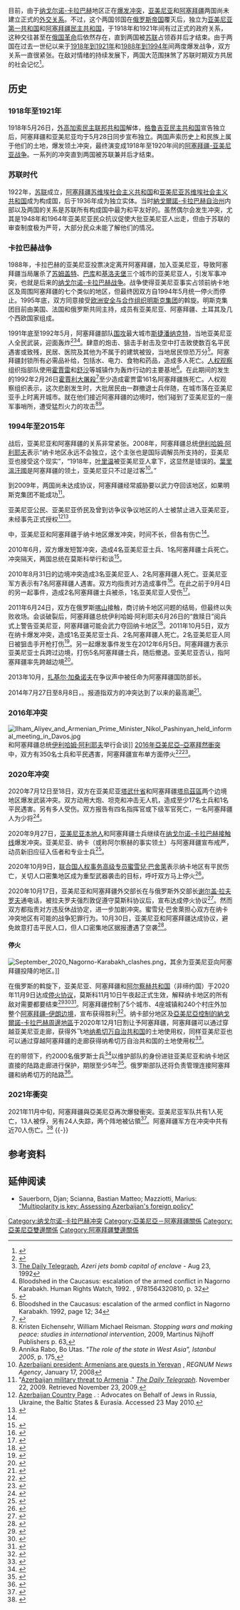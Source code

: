 {{NoteTA
|G1=国名
}}
{{Infobox bilateral relations|亚美尼亚－阿塞拜疆|Armenia|Azerbaijan|filetype=svg}}
目前，由于[[纳戈尔诺-卡拉巴赫|纳戈尔诺-卡拉巴赫]]地区正在[[纳戈尔诺-卡拉巴赫冲突|爆发冲突]]，[[亚美尼亚|亚美尼亚]]和[[阿塞拜疆|阿塞拜疆]]两国尚未建立正式的[[外交关系|外交关系]]。不过，这个两国邻国在[[俄罗斯帝国|俄罗斯帝国]]覆灭后，独立为[[亚美尼亚第一共和国|亚美尼亚第一共和国]]和[[阿塞拜疆民主共和国|阿塞拜疆民主共和国]]，于1918年和1921年间有过正式的政府关系，这种交往甚至在[[1917年俄國革命|俄国革命]]后依然存在，直到两国被[[苏联|苏联]]占领吞并后才结束。由于两国在过去一世纪以来于[[阿塞拜疆-亚美尼亚战争|1918年到1921年]]和[[纳戈尔诺-卡拉巴赫战争|1988年到1994年]]间两度爆发战争，双方关系一直很紧张。在敌对情绪的持续发展下，两国大范围抹煞了苏联时期双方共居的社会记忆<ref>{{Cite book|last=Leupold|first=David|title=Embattled Dreamlands. The Politics of Contesting Armenian, Kurdish and Turkish Memory|publisher=Routledge|year=2020|isbn=|location=New York|pages=194}}</ref>。

== 历史 ==
===1918年至1921年===
1918年5月26日，[[外高加索民主联邦共和国|外高加索民主联邦共和国]]解体，[[格鲁吉亚民主共和国|格鲁吉亚民主共和国]]宣告独立后，阿塞拜疆和亚美尼亚均于5月28日同步宣布独立。两国声索历史上和民族上属于他们的土地，爆发领土冲突，最终演变成1918年至1920年间的[[阿塞拜疆-亚美尼亚战争|阿塞拜疆-亚美尼亚战争]]。一系列的冲突直到两国被苏联兼并后才结束。

===苏联时代===
1922年，[[苏联|苏联]]成立，[[阿塞拜疆苏维埃社会主义共和国|阿塞拜疆苏维埃社会主义共和国]]和[[亚美尼亚苏维埃社会主义共和国|亚美尼亚苏维埃社会主义共和国]]成为构成国，后于1936年成为独立实体。当时[[納戈爾諾-卡拉巴赫自治州|納戈爾諾-卡拉巴赫自治州]]内部以及两国的关系是苏联所有构成国中最为和平友好的。虽然偶尔会发生冲突，尤其是1948年和1964年亚美尼亚民众抗议促使大批亚美尼亚人出走，但由于苏联的审查制度极为严苛，大部分民众未能了解他们的情况。

===卡拉巴赫战争===
{{See also|纳戈尔诺-卡拉巴赫战争}}
1988年，卡拉巴赫的亚美尼亚投票决定离开阿塞拜疆，加入亚美尼亚，导致阿塞拜疆当局屠杀了[[苏姆盖特|苏姆盖特]]、[[巴库|巴库]]和[[占贾|基洛夫堡]]三个城市的亚美尼亚人，引发军事冲突，也就是后来的[[纳戈尔诺-卡拉巴赫战争|纳戈尔诺-卡拉巴赫战争]]。战争使得亚美尼亚事实占领前纳卡地区及周围阿塞拜疆的七个类似的地区，但最终因双方自1994年5月统一停火而停止。1995年底，双方同意接受[[欧安组织明斯克小组|欧洲安全与合作组织明斯克集团]]的斡旋。明斯克集团目前由美国、法国和俄罗斯共同主持，成员有亚美尼亚、阿塞拜疆、土耳其及几个西欧国家组成。

1991年底至1992年5月，阿塞拜疆部队[[斯捷潘納克特圍城戰|围攻]]最大城市[[斯捷潘纳克特|斯捷潘纳克特]]，当地亚美尼亚人全民武装，迎面轰炸<ref>{{cite book|title=Human rights and democratization in the newly independent states of the former Soviet Union, Volume 4; Volume 85|year=1993|publisher=United States. Congress. Commission on Security and Cooperation in Europe|pages=125|url=https://books.google.com/books?id=PvhoCDGOIMQC}}</ref><ref>[[每日电讯报|The Daily Telegraph]], ''Azeri jets bomb capital of enclave'' - Aug 23, 1992</ref><ref>Bloodshed in the Caucasus: escalation of the armed conflict in Nagorno Karabakh. Human Rights Watch, 1992. {{ISBN|1-56432-081-2}}, 9781564320810, p. 32</ref>。肆意的炮击、狙击手射击及空中打击致使数百名平民遇害或致残，民居、医院及其他为不属于{{tsl|en|legitimate military target|合法军事目标}}的建筑被毁，当地居民惊恐万分<ref>{{cite web|title=Human Rights Watch World Report - The Former Soviet Union|url=https://www.hrw.org/reports/1993/WR93/Hsw-07.htm|publisher=Human Rights Watch|accessdate=2020-11-14|archive-date=2015-02-18|archive-url=https://web.archive.org/web/20150218230025/http://www.hrw.org/reports/1993/WR93/Hsw-07.htm|dead-url=no}}</ref>。阿塞拜疆封锁所有必需品补给，包括水、电力、食物和药品，造成多人死亡。[[人权观察|人权观察]]组织指部队使用[[霍賈雷|霍賈雷]]和[[舒沙|舒沙]]等城镇作为轰炸行动的主要基地<ref name="helsinki watch=">Bloodshed in the Caucasus: escalation of the armed conflict in Nagorno Karabakh. 1992, page 12; 34</ref>。在此期间的发生的1992年2月26日[[霍賈利大屠殺|霍賈利大屠殺]]<ref name="deWaal">{{cite book|title=Black garden: Armenia and Azerbaijan through peace and war|last=de Waal|first=Thomas|year=2004|publisher=ABC-CLIO|pages=172–173|url=https://books.google.com/books?id=pletup86PMQC&pg=PA172|isbn=0-8147-1945-7|deadurl=no|archiveurl=https://web.archive.org/web/20190724110705/https://books.google.com/books?id=pletup86PMQC&pg=PA172|archivedate=2019-07-24|access-date=2020-11-14}}</ref>至少造成霍贾雷161名阿塞拜疆族死亡。人权观察组织表示，这次悲剧发生时，大批居民由一群撤退士兵伴随，在城市落在亚美尼亚手上时离开城市。就在他们接近阿塞拜疆的边境时，他们碰到了亚美尼亚的一座军事哨所，遭受猛烈火力的攻击<ref>Kristen Eichensehr, William Michael Reisman. ''Stopping wars and making peace: studies in international intervention'', 2009, Martinus Nijhoff Publishers p. 63,</ref><ref>Annika Rabo, Bo Utas. ''"The role of the state in West Asia", Istanbul 2005'', p. 175,</ref>。

===1994年至2015年===
战后，亚美尼亚和阿塞拜疆的关系非常紧张。2008年，阿塞拜疆总统[[伊利哈姆·阿利耶夫|伊利哈姆·阿利耶夫]]表示“纳卡地区永远不会独立，这个主张也是国际调解员所支持的，亚美尼亚也接受这个现实”，“1918年，[[叶里温|叶里温]]被亚美尼亚人拿下，这显然是错误的。[[葉里溫汗國|葉里溫汗國]]是阿塞拜疆的领土，亚美尼亚只不过是过客<ref name="regnum.ru">[http://www.regnum.ru/english/943595.html Azerbaijani president: Armenians are guests in Yerevan] {{Wayback|url=http://www.regnum.ru/english/943595.html |date=20090612043901 }}, ''REGNUM News Agency'', January 17, 2008</ref>。”

到2009年，两国尚未达成协议，阿塞拜疆经常威胁要以武力夺回该地区，如果明斯克集团不能成功<ref>"[https://www.telegraph.co.uk/news/worldnews/middleeast/azerbaijan/6631572/Azerbaijan-military-threat-to-Armenia.html Azerbaijan military threat to Armenia] {{Wayback|url=https://www.telegraph.co.uk/news/worldnews/middleeast/azerbaijan/6631572/Azerbaijan-military-threat-to-Armenia.html |date=20180625062958 }}." ''[[每日电讯报|The Daily Telegraph]]''. November 22, 2009. Retrieved November 23, 2009.</ref>。

亚美尼亚公民、亚美尼亚侨民及曾到访争议争议地区的人士被禁止进入亚美尼亚，未经事先正式授权<ref>[http://www.ncsj.org/Azerbaijan.shtml Azerbaijan Country Page] {{Wayback|url=http://www.ncsj.org/Azerbaijan.shtml |date=20090308021931 }}. {{tsl|en|NCSJ||NCSJ}}: Advocates on Behalf of Jews in Russia, Ukraine, the Baltic States & Eurasia. Accessed 23 May 2010.</ref><ref>{{Cite web|url=http://www.panarmenian.net/eng/world/news/25889/|title=Azerbaijan doesn't allow Armenians in the country - Panarmenian.net|access-date=2013-03-09|archive-url=https://web.archive.org/web/20150713183519/http://www.panarmenian.net/eng/world/news/25889/|archive-date=2015-07-13|dead-url=no}}</ref>。

{{tsl|en|2008 Mardakert Skirmishes|2008年玛达克冲突}}中，亚美尼亚和阿塞拜疆于纳卡地区爆发冲突，时间不长，但各有伤亡<ref name="regnum.ru"/>。

2010年6月，双方爆发短暂冲突，造成4名亚美尼亚士兵、1名阿塞拜疆士兵死亡。冲突隔天，两国总统在莫斯科举行和谈<ref>{{cite web|url=https://www.reuters.com/article/idUSTRE65I1VC20100619|title=Four Armenians and one Azeri killed in Karabakh clash|work=Reuters|date=2010-06-19|accessdate=2012-09-03|archive-url=https://web.archive.org/web/20100623012926/http://www.reuters.com/article/idUSTRE65I1VC20100619|archive-date=2010-06-23|dead-url=no}}</ref>。

2010年8月31日的边境冲突造成3名亚美尼亚人、2名阿塞拜疆人死亡。亚美尼亚军方表示有7名阿塞拜疆人遇害。双方均指责对方造成事件<ref>{{cite web|url=https://www.bbc.co.uk/news/world-europe-11150688|title=BBC News - Several killed in Nagorno-Karabakh clash|publisher=Bbc.co.uk|date=2010-09-01|accessdate=2012-09-03|archive-url=https://web.archive.org/web/20100903211128/http://www.bbc.co.uk/news/world-europe-11150688|archive-date=2010-09-03|dead-url=no}}</ref>。在此之前于9月4日的另一起事件，造成2名阿塞拜疆士兵被杀，1名亚美尼亚人受伤<ref>{{cite web|url=http://www.presstv.ir/detail/141325.html|title=PressTV - Karabakh clashes leave 2 soldiers killed|publisher=Presstv.ir|date=2010-09-05|accessdate=2012-09-03|archive-url=https://web.archive.org/web/20121004170931/http://www.presstv.ir/detail/141325.html|archive-date=2012-10-04|dead-url=no}}</ref>。

2011年6月24日，双方在俄罗斯[[喀山|喀山]]接触，商讨纳卡地区问题的结局，但最终以失败收场。会谈破裂后，阿塞拜疆总统伊利哈姆·阿利耶夫6月26日的“救赎日”阅兵式上警告亚美尼亚，阿塞拜疆可能会武力夺回纳卡地区<ref>{{cite web|url=http://en.rian.ru/world/20110624/164831341.html|title=Armenia, Azerbaijan fail to reach agreement on Nagorny Karabakh | World | RIA Novosti|publisher=En.rian.ru|date=2012-04-09|accessdate=2012-09-03|archive-url=https://web.archive.org/web/20130420195023/http://en.rian.ru/world/20110624/164831341.html|archive-date=2013-04-20|dead-url=no}}</ref>。2011年10月5日，双方在纳卡爆发冲突，造成1名亚美尼亚士兵、2名阿塞拜疆人死亡。2名亚美尼亚人同日被狙击手开枪打伤<ref>{{cite web|url=http://www.armeniadiaspora.com/news/5775-armenia-azerbaijan-report-more-deadly-skirmishes.html|title=News from Armenia, Events in Armenia, Travel and Entertainment | Armenia, Azerbaijan Report More Deadly Skirmishes|publisher=ArmeniaDiaspora.com|date=2011-10-06|accessdate=2012-09-03|archive-url=https://web.archive.org/web/20120414235932/http://www.armeniadiaspora.com/news/5775-armenia-azerbaijan-report-more-deadly-skirmishes.html|archive-date=2012-04-14|dead-url=no}}</ref>。另一起爆发事件发生在2012年6月5日。阿塞拜疆方表示亚美尼亚士兵跨过边境，打伤5名阿塞拜疆士兵，随后撤退。亚美尼亚否认，指阿塞拜疆率先跨越边境<ref>{{cite web|url=https://www.bbc.co.uk/news/world-europe-18328690|title=BBC News - Armenian forces kill five Azerbaijani troops on border|publisher=Bbc.co.uk|date=2012-06-05|accessdate=2012-09-03|archive-url=https://web.archive.org/web/20120815092659/http://www.bbc.co.uk/news/world-europe-18328690|archive-date=2012-08-15|dead-url=no}}</ref>。

2013年10月，[[扎基尔·加桑诺夫|扎基尔·加桑诺夫]]在争议声中被任命为阿塞拜疆国防部长。

2014年7月27日至8月8日，{{tsl|en|2014 Armenian–Azerbaijani clashes|2014年亚美尼亚–阿塞拜疆冲突|双方军队爆发冲突}}。报道指双方的冲突达到了{{tsl|en|Bishkek Protocol|比什凯克协议|1994年停火协议}}以来的最高潮<ref>{{cite news|last1=Khojoyan|first1=Sara|last2=Agayev|first2=Zulfugar|title=Azerbaijan-Armenia Border Skirmishes Turn Deadliest in 20 Years|url=https://www.bloomberg.com/news/2014-08-01/azerbaijan-armenia-border-skirmishes-turn-deadliest-in-20-years.html|accessdate=2014-08-29|agency=[[彭博新聞社|Bloomberg News]]|date=2014-08-01|archive-date=2016-03-07|archive-url=https://web.archive.org/web/20160307172315/https://www.bloomberg.com/news/articles/2014-08-01/azerbaijan-armenia-border-skirmishes-turn-deadliest-in-20-years|dead-url=no}}</ref>。

===2016年冲突===
[[File:Ilham_Aliyev_and_Armenian_Prime_Minister_Nikol_Pashinyan_held_informal_meeting_in_Davos.jpg|thumb]]和阿塞拜疆总统[[伊利哈姆·阿利耶夫|伊利哈姆·阿利耶夫]]举行会谈]]
[[2016年亞美尼亞–亞塞拜然衝突|2016年亞美尼亞–亞塞拜然衝突]]中，双方有350名士兵和平民遇害，阿塞拜疆宣布单方面停火<ref>{{cite news|title=Nagorno-Karabakh fighting: Azerbaijan 'calls truce'|url=https://www.bbc.com/news/world-europe-35953916|accessdate=2016-04-03|agency=BBC|issue=bbc.com|publisher=BBC|date=2016-04-03|language=en|archive-url=https://web.archive.org/web/20160403135744/http://www.bbc.com/news/world-europe-35953916|archive-date=2016-04-03|dead-url=no}}</ref><ref>{{cite news|last1=Botelho|first1=Greg|last2=Tuysuz|first2=Gul|last3=Berlinger|first3=Joshua|title=Azerbaijan declares unilateral ceasefire amid Nagorno-Karabakh violence|url=http://www.cnn.com/2016/04/03/asia/azerbaijan-armenia-violence/index.html|accessdate=2016-04-03|issue=CNN Online|date=2016-04-03|archive-url=https://web.archive.org/web/20160403105644/http://www.cnn.com/2016/04/03/asia/azerbaijan-armenia-violence/index.html|archive-date=2016-04-03|dead-url=no}}</ref>。

===2020年冲突===
{{main|2020年7月亞美尼亞－阿塞拜疆武裝衝突|2020年納戈爾諾-卡拉巴赫戰爭}}
2020年7月12日至18日，双方在亚美尼亚[[塔武什省|塔武什省]]和阿塞拜疆[[塔烏茲區|塔烏茲區]]两个边境地区爆发武装冲突。双方动用大炮、坦克和冲击无人机，造成至少17名士兵和1名平民遇害。另有多人受伤。双方报告有四名指挥官或下级军官死亡，一名阿塞拜疆人为少将<ref>{{Cite web|title=Armenia-Azerbaijan: What's Behind Latest Clashes?|url=https://iwpr.net/global-voices/armenia-azerbaijan-whats-behind-latest-clashes|date=2020-08-27|publisher=Institute for War and Peace Reporting|accessdate=2020-11-14|archive-date=2020-09-28|archive-url=https://web.archive.org/web/20200928221809/https://iwpr.net/global-voices/armenia-azerbaijan-whats-behind-latest-clashes/|dead-url=no}}</ref>。

2020年9月27日，[[阿尔察赫共和国|亚美尼亚本地人]]和阿塞拜疆士兵继续在[[纳戈尔诺-卡拉巴赫接触线|纳戈尔诺-卡拉巴赫接触线]]爆发冲突。亚美尼亚、纳卡（或称阿尔察赫的事实领土）与阿塞拜疆宣布戒严，动员新旧应征入伍者和专业士兵<ref>{{Cite web|title=Armenia-Azerbaijan clashes kill at least 16, undermine regional stability|url=https://www.reuters.com/article/us-armenia-azerbaijan/armenia-azerbaijan-clashes-kill-at-least-16-undermine-regional-stability-idUSKBN26I06E|date=2020-08-27|work=Reuters|accessdate=2020-11-14|archive-date=2020-11-15|archive-url=https://web.archive.org/web/20201115170246/https://www.reuters.com/article/us-armenia-azerbaijan/armenia-azerbaijan-clashes-kill-at-least-16-undermine-regional-stability-idUSKBN26I06E|dead-url=no}}</ref>。

2020年10月9日，[[联合国人权事务高级专员办事处|联合国人权事务高级专员]][[蜜雪兒·巴舍萊|蜜雪兒·巴舍萊]]表示纳卡地区有平民伤亡，关切人口密集地区成为重型武器袭击的目标，呼吁双方马上停火<ref>{{cite web|url=https://news.un.org/en/story/2020/10/1075022|title=Nagorno-Karabakh: UN rights chief calls for urgent ceasefire as hostilities mount|accessdate=2020-10-09|website=UN News|archive-date=2020-11-15|archive-url=https://web.archive.org/web/20201115170144/https://news.un.org/en/story/2020/10/1075022|dead-url=no}}</ref>。

2020年10月17日，亚美尼亚和阿塞拜疆外交部长在与俄罗斯外交部长[[谢尔盖·拉夫罗夫|谢尔盖·拉夫罗夫]]通电话，被拉夫罗夫强烈敦促遵守莫斯科协议后，宣布达成停火协议<ref>{{cite web|url=https://www.cbc.ca/news/world/azerbaijan-armenia-attack-ceasefire-1.5766622|title=Armenia, Azerbaijan announce new attempt to establish Nagorno-Karabakh ceasefire|accessdate=2020-10-18|website=CBC News|archive-date=2020-11-15|archive-url=https://web.archive.org/web/20201115170202/https://www.cbc.ca/news/world/azerbaijan-armenia-attack-ceasefire-1.5766622|dead-url=no}}</ref>。然而双方都指责对方违反休战协定，进一步加剧冲突。蜜雪兒·巴舍萊担心双方在纳卡冲突地区有可能的战争犯罪行为。10月30日，亚美尼亚和阿塞拜疆达成协议，避免故意打击平民人口，但人口密集地区据报遭遇了空袭<ref>{{cite web|url=https://news.un.org/en/story/2020/11/1076672|title=UN rights chief warns of possible war crimes in Nagorno-Karabakh conflict|accessdate=2020-11-02|website=UN News|archive-date=2020-11-15|archive-url=https://web.archive.org/web/20201115170150/https://news.un.org/en/story/2020/11/1076672|dead-url=no}}</ref>。

====停火====
[[File:September_2020_Nagorno-Karabakh_clashes.png|thumb]]，其余为亚美尼亚向阿塞拜疆投降的地区。]]

在俄罗斯的斡旋下，亚美尼亚、阿塞拜疆和[[阿尔察赫共和国|阿尔察赫共和国]]（非缔约国）于2020年11月9日达成[[2020年纳戈尔诺-卡拉巴赫停火协议|停火协议]]，莫斯科11月10日午夜起正式生效，解释纳卡地区的所有敌对需要都要结束<ref>{{cite web|url=https://ria.ru/20201110/karabakh-1583847112.html|title=Путин выступил с заявлением о прекращении огня в Карабахе|date=2020-11-09|access-date=2020-11-09|work=RIA Novosti|language=ru|archive-date=2020-11-15|archive-url=https://web.archive.org/web/20201115170226/https://ria.ru/20201110/karabakh-1583847112.html|dead-url=no}}</ref><ref>{{cite web|url=https://ria.ru/20201110/karabakh-1583845291.html|title=Пашинян заявил о прекращении боевых действий в Карабахе|date=2020-11-09|access-date=2020-11-09|work=RIA Novosti|language=ru|archive-date=2020-11-15|archive-url=https://web.archive.org/web/20201115170154/https://ria.ru/20201110/karabakh-1583845291.html|dead-url=no}}</ref><ref>{{Cite web|url=https://ria.ru/20201110/karabakh-1583847338.html|title=Президент непризнанной НКР дал согласие закончить войну|date=2020-11-09|access-date=2020-11-09|work=RIA Novosti|language=ru|archive-date=2020-11-15|archive-url=https://web.archive.org/web/20201115170204/https://ria.ru/20201110/karabakh-1583847338.html|dead-url=no}}</ref>。阿塞拜疆控制了5个城市、4座城镇和240个村庄外加整个[[阿塞拜疆–伊朗边境|阿塞拜疆–伊朗边境]]，宣布获得胜利<ref>{{cite web|url=https://www.cnnturk.com/dunya/son-dakika-haberi-azerbaycan-cumhurbaskani-duyurdu-49-yerlesim-yeri-daha-kurtarildi|title=Son dakika haberi: Azerbaycan Cumhurbaşkanı duyurdu: 49 yerleşim yeri daha kurtarıldı|work=CNN Türk|date=2020-11-09|access-date=2020-11-09|language=tr|archive-date=2020-11-15|archive-url=https://web.archive.org/web/20201115170214/https://www.cnnturk.com/dunya/son-dakika-haberi-azerbaycan-cumhurbaskani-duyurdu-49-yerlesim-yeri-daha-kurtarildi|dead-url=no}}</ref>。纳卡部分地区及[[亞美尼亞控制的納戈爾諾-卡拉巴赫周邊地區|亞美尼亞控制的納戈爾諾-卡拉巴赫周邊地區]]于2020年12月1日割让予阿塞拜疆，阿塞拜疆可以通过穿越亚美尼亚走廊，获得外飞地[[纳希切万自治共和国|纳希切万自治共和国]]的土地使用权，同样亚美尼亚也可以通过穿越阿塞拜疆的走廊获得纳希切万自治共和国的土地使用权<ref>{{cite web|last=Kramer|first=Andrew E.|date=2020-11-10|title=Facing Military Debacle, Armenia Accepts a Deal in Nagorno-Karabakh War|language=en-US|work=The New York Times|url=https://www.nytimes.com/2020/11/09/world/middleeast/armenia-settlement-nagorno-karabakh-azerbaijan.html|dead-url=no|access-date=2020-11-11|archive-url=https://web.archive.org/web/20201111011541/https://www.nytimes.com/2020/11/09/world/middleeast/armenia-settlement-nagorno-karabakh-azerbaijan.html|archive-date=2020-11-11|issn=0362-4331}}</ref>。

在{{tsl|en|Rustam Muradov|鲁斯塔姆·穆拉多夫}}的带领下，约2000名俄罗斯士兵<ref>{{cite web|url=https://www.turan.az/ext/news/2020/11/free/politics%20news/en/129784.htm|title=General Rustam Muradov is appointed Commander of Russian peacekeepers in Karabakh|date=2020-11-11|access-date=2020-11-11|work=Turan Information Agency|language=en|archive-date=2020-11-15|archive-url=https://web.archive.org/web/20201115170154/https://www.turan.az/ext/news/2020/11/free/politics%20news/en/129784.htm|dead-url=no}}</ref>以维护部队的身份进驻亚美尼亚和纳卡地区直接的陆路走廊进行保护，期限至少5年<ref>{{cite web|url=https://www.themoscowtimes.com/2020/11/09/armenian-pm-announces-end-to-nagorno-karabakh-hostilities-a71997|title=Deal Struck to End Nagorno-Karabakh War|work=The Moscow Times|access-date=2020-11-10|date=2020-11-10|archive-date=2020-11-15|archive-url=https://web.archive.org/web/20201115170217/https://www.themoscowtimes.com/2020/11/10/russian-peacekeepers-head-to-nagorno-karabakh-after-peace-deal-a71997|dead-url=no}}</ref>。俄罗斯部队还将负责管理连接阿塞拜疆和纳希切万的陆路<ref>{{cite news|url=https://www.bbc.com/news/world-europe-54882564|title=Armenia, Azerbaijan and Russia sign Nagorno-Karabakh peace deal|date=2020-11-10|access-date=2020-11-10|work=BBC News|archive-date=2020-11-15|archive-url=https://web.archive.org/web/20201115170225/https://www.bbc.com/news/world-europe-54882564|dead-url=no}}</ref>。
===2021年衝突===
2021年11月中旬，阿塞拜疆與亞美尼亞再次爆發衝突。亚美尼亚军队共有1人死亡，13人被俘，另有24人失踪，两个阵地被佔領<ref>{{cite news |title=亚美尼亚国防部：与阿塞拜疆冲突中丢失两个阵地 |url=https://m.sohu.com/a/501550054_115479/?pvid=000115_3w_a |accessdate=2021-11-17 |archive-date=2021-11-17 |archive-url=https://web.archive.org/web/20211117085204/https://m.sohu.com/a/501550054_115479/?pvid=000115_3w_a }}</ref>。阿塞拜疆军方在冲突中共有近70人伤亡。<ref>{{cite news |title=亚美尼亚国防部：与阿塞拜疆边境冲突中1人死亡24人失踪 |url=https://world.huanqiu.com/article/45cd7r4Itis |accessdate=2021-11-17 |archive-date=2021-11-22 |archive-url=https://web.archive.org/web/20211122235545/https://world.huanqiu.com/article/45cd7r4Itis }}</ref>
{{-}}

== 参考资料 ==
{{reflist|2}}

== 延伸阅读 ==
*Sauerborn, Djan; Scianna, Bastian Matteo; Mazziotti, Marius: [http://cesd.az/new/wp-content/uploads/2013/01/Paper_Multipolarity_is-key_Assessing_Azerbaijans_Foreign_Policy.pdf "Multipolarity is key: Assessing Azerbaijan's foreign policy"]{{Wayback|url=http://cesd.az/new/wp-content/uploads/2013/01/Paper_Multipolarity_is-key_Assessing_Azerbaijans_Foreign_Policy.pdf |date=20140404121112 }}

{{亞美尼亞外交}}
{{阿塞拜疆外交}}

{{DEFAULTSORT:Armenia-Azerbaijan Relations}}
[[Category:纳戈尔诺-卡拉巴赫冲突|Category:纳戈尔诺-卡拉巴赫冲突]]
[[Category:亞美尼亞－阿塞拜疆關係|Category:亞美尼亞－阿塞拜疆關係]]
[[Category:亞美尼亞雙邊關係|Category:亞美尼亞雙邊關係]]
[[Category:阿塞拜疆雙邊關係|Category:阿塞拜疆雙邊關係]]